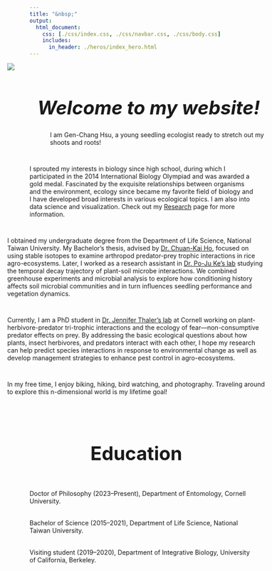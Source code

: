 ```yaml
---
title: "&nbsp;"
output:
  html_document:
    css: [./css/index.css, ./css/navbar.css, ./css/body.css]
    includes:
      in_header: ./heros/index_hero.html
---
```


<style>
h1 {text-align: center !important;
    font-weight: bold !important; 
    font-size: 42px !important}

body, html {
 width: 100vw;
 overflow-x: hidden
}

#education {
 width: 115%; margin-left: -50px;
}
</style>   


<div style="display: flex; width: 115%; margin-left: -50px;">

<img src="./images/Personal photo.JPG" style="max-width: 300px; max-height: 400px; width:auto; height:auto; margin-top: -15px;">

<div style="padding-left: 40px; width: 800px">

<div style="height: 1em;"></div>

<div style="height: 50px;">
<h1 style="text-align: center; font-style: italic;">Welcome to my website!</h1>
</div>

<div style="height: 1em;"></div>

<div style="padding-left: 40px;">
I am Gen-Chang Hsu, a young seedling ecologist ready to stretch out my shoots and roots!
</div>

</div>

</div>

<div style="height: 1em;"></div>

<div style="display: flex;">
I sprouted my interests in biology since high school, during which I participated in the 2014 International Biology Olympiad and was awarded a gold medal. Fascinated by the exquisite relationships between organisms and the environment, ecology since became my favorite field of biology and I have developed broad interests in various ecological topics. I am also into data science and visualization. Check out my [Research](https://genchanghsu.github.io/Research.html){target="_blank"} page for more information.
</div>

<div style="height: 1em;"></div>

<div style="display: flex; width: 115%; margin-left: -50px;">
I obtained my undergraduate degree from the Department of Life Science, National Taiwan University. My Bachelor’s thesis, advised by [Dr. Chuan-Kai Ho](https://ecology.lifescience.ntu.edu.tw/doku.php/en/ckho/start){target="_blank"}, focused on using stable isotopes to examine arthropod predator-prey trophic interactions in rice agro-ecosystems. Later, I worked as a research assistant in [Dr. Po-Ju Ke’s lab](https://pojuke.com/){target="_blank"} studying the temporal decay trajectory of plant-soil microbe interactions. We combined greenhouse experiments and microbial analysis to explore how conditioning history affects soil microbial communities and in turn influences seedling performance and vegetation dynamics.
</div>

<div style="height: 1em;"></div>

<div style="display: flex; width: 115%; margin-left: -50px;">
Currently, I am a PhD student in [Dr. Jennifer Thaler’s lab](https://blogs.cornell.edu/thaler/){target="_blank"} at Cornell working on plant-herbivore-predator tri-trophic interactions and the ecology of fear—non-consumptive predator effects on prey. By addressing the basic ecological questions about how plants, insect herbivores, and predators interact with each other, I hope my research can help predict species interactions in response to environmental change as well as develop management strategies to enhance pest control in agro-ecosystems.
</div>

<div style="height: 1em;"></div>

<div style="display: flex; width: 115%; margin-left: -50px;">
In my free time, I enjoy biking, hiking, bird watching, and photography. Traveling around to explore this n-dimensional world is my lifetime goal!
</div>

<br>

# Education
<div style="height: 1em;"></div>
Doctor of Philosophy (2023–Present), Department of Entomology, Cornell University.

<div style="height:4px;"></div>

Bachelor of Science (2015–2021), Department of Life Science, National Taiwan University.

<div style="height:4px;"></div>

Visiting student (2019–2020), Department of Integrative Biology, University of California, Berkeley.

<div style="height:2px;"></div>


